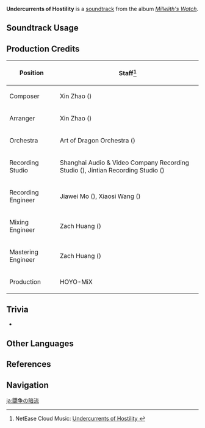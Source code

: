 {{Soundtrack Infobox
|image          = Millelith's Watch.png
|album          = Millelith's Watch
|disc           = 3
|number         = 38
|featured       =
|featured2      =
|featured3      =
|featured_disc  =
|featured_disc2 =
|featured_disc3 =
|youtube_id     = UMoLOpB8xHs
|spotify_id     = 6WSYiZiYxb1bqPmUTZpdfd
|previous       = Seething Animosity
|next           = Impending Danger
}}
'''Undercurrents of Hostility''' is a [[soundtrack]] from the album ''[[Millelith's Watch]]''.

==Soundtrack Usage==
{{Soundtrack Usage
|location = Nameless Ruins//ruins near [["The Two Strange Bells"]];;Inverted City\combat
|domain   = Place of Revelations//combat
}}

==Production Credits==
{| class="wikitable"
! Position
! Staff<ref>NetEase Cloud Music: [https://music.163.com/#/song?id=1956543023 Undercurrents of Hostility {{zh|争斗的暗流}}]</ref>
|-
! Composer
| Xin Zhao ({{zh|赵鑫}})
|-
! Arranger
| Xin Zhao ({{zh|赵鑫}})
|-
! Orchestra
| Art of Dragon Orchestra ({{zh|龙之艺交响乐团}})
|-
! Recording Studio
| Shanghai Audio & Video Company Recording Studio ({{zh|上海音像公司录音棚}}), Jintian Recording Studio ({{zh|金田录音棚}})
|-
! Recording Engineer
| Jiawei Mo ({{zh|莫家伟}}), Xiaosi Wang ({{zh|王小四}})
|-
! Mixing Engineer
| Zach Huang ({{zh|黄巍}})
|-
! Mastering Engineer
| Zach Huang ({{zh|黄巍}})
|-
! Production
| HOYO-MiX
|}
<!--
==Gallery==
<gallery>
</gallery>
-->

==Trivia==
* {{Transclude|Ripples of the Past|NamelessRuinsTheme2|section=1}}

==Other Languages==
{{Other Languages
|en      = Undercurrents of Hostility
|zhs     = 争斗的暗流
|zhs_rm  = Zhēngdòu de Ànliú
|zhs_tl  =
|ja      = 闘争の暗流
|ja_rm   = Tousou no Anryuu
|ja_tl   = Undercurrents of Conflict
}}

==References==
{{Reflist}}

==Navigation==
{{Soundtrack Navbox|Millelith's Watch}}

[[ja:闘争の暗流]]